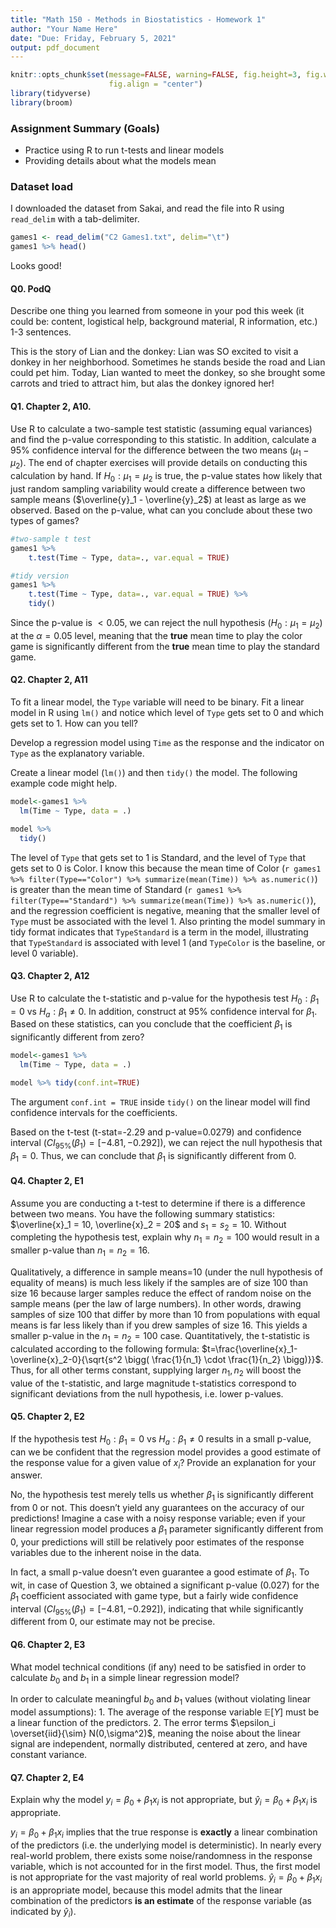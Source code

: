 ```yaml
---
title: "Math 150 - Methods in Biostatistics - Homework 1"
author: "Your Name Here"
date: "Due: Friday, February 5, 2021"
output: pdf_document
---
```


```r
knitr::opts_chunk$set(message=FALSE, warning=FALSE, fig.height=3, fig.width=5, 
                      fig.align = "center")
library(tidyverse)
library(broom)
```


### Assignment Summary (Goals)
* Practice using R to run t-tests and linear models
* Providing details about what the models mean


### Dataset load

I downloaded the dataset from Sakai, and read the file into R using `read_delim` with a tab-delimiter.

```r
games1 <- read_delim("C2 Games1.txt", delim="\t")
games1 %>% head()
```

Looks good!

#### Q0. PodQ
Describe one thing you learned from someone in your pod this week (it could be: content, logistical help, background material, R information, etc.)  1-3 sentences.

This is the story of Lian and the donkey: Lian was SO excited to visit a donkey in her neighborhood. Sometimes he stands beside the road and Lian could pet him. Today, Lian wanted to meet the donkey, so she brought some carrots and tried to attract him, but alas the donkey ignored her!

#### Q1. Chapter 2, A10.

Use R to calculate a two-sample test statistic (assuming equal variances) and find the p-value corresponding to this statistic. In addition, calculate a 95% confidence interval for the difference between the two means ($\mu_1 - \mu_2$).
The end of chapter exercises will provide details on conducting this calculation by hand.
If $H_0: \mu_1 = \mu_2$ is true, the p-value states how likely that just random sampling variability would create a difference between two sample means ($\overline{y}_1 - \overline{y}_2$) at least as large as we observed.
Based on the p-value, what can you conclude about these two types of games?

```r
#two-sample t test
games1 %>%
    t.test(Time ~ Type, data=., var.equal = TRUE)

#tidy version
games1 %>%
    t.test(Time ~ Type, data=., var.equal = TRUE) %>%
    tidy()
```
Since the p-value is $<0.05$, we can reject the null hypothesis ($H_0: \mu_1 = \mu_2$) at the $\alpha=0.05$ level, meaning that the **true** mean time to play the color game is significantly different from the **true** mean time to play the standard game.

#### Q2. Chapter 2, A11 

To fit a linear model, the `Type` variable will need to be binary.  Fit a linear model in R using `lm()` and notice which level of `Type` gets set to 0 and which gets set to 1.  How can you tell?

Develop a regression model using `Time` as the response and the indicator on `Type` as the explanatory variable.

Create a linear model (`lm()`) and then `tidy()` the model.  The following example code might help.

```r
model<-games1 %>%
  lm(Time ~ Type, data = .)

model %>%
  tidy()
```
The level of `Type` that gets set to 1 is Standard, and the level of `Type` that gets set to 0 is Color. I know this because the mean time of Color (`r games1 %>% filter(Type=="Color") %>% summarize(mean(Time)) %>% as.numeric()`) is greater than the mean time of Standard (`r games1 %>% filter(Type=="Standard") %>% summarize(mean(Time)) %>% as.numeric()`), and the regression coefficient is negative, meaning that the smaller level of `Type` must be associated with the level 1.
Also printing the model summary in tidy format indicates that `TypeStandard` is a term in the model, illustrating that `TypeStandard` is associated with level 1 (and `TypeColor` is the baseline, or level 0 variable).

#### Q3. Chapter 2, A12

Use R to calculate the t-statistic and p-value for the hypothesis test $H_0: \beta_1 = 0$ vs $H_a: \beta_1 \ne 0$.
In addition, construct at 95% confidence interval for $\beta_1$.
Based on these statistics, can you conclude that the coefficient $\beta_1$ is significantly different from zero?

```r
model<-games1 %>%
  lm(Time ~ Type, data = .)

model %>% tidy(conf.int=TRUE)
```
The argument `conf.int = TRUE` inside `tidy()` on the linear model will find confidence intervals for the coefficients.

Based on the t-test (t-stat=-2.29 and p-value=0.0279) and confidence interval ($CI_{95\%}(\beta_1)=[-4.81, -0.292]$), we can reject the null hypothesis that $\beta_1=0$. Thus, we can conclude that $\beta_1$ is significantly different from 0.

#### Q4. Chapter 2, E1

Assume you are conducting a t-test to determine if there is a difference between two means.  You have the following summary statistics: $\overline{x}_1 = 10, \overline{x}_2 = 20$ and $s_1=s_2=10$.
Without completing the hypothesis test, explain why $n_1=n_2=100$ would result in a smaller p-value than $n_1=n_2=16$.

Qualitatively, a difference in sample means=10 (under the null hypothesis of equality of means) is much less likely if the samples are of size 100 than size 16 because larger samples reduce the effect of random noise on the sample means (per the law of large numbers). In other words, drawing samples of size 100 that differ by more than 10 from populations with equal means is far less likely than if you drew samples of size 16. This yields a smaller p-value in the $n_1=n_2=100$ case.
Quantitatively, the t-statistic is calculated according to the following formula: $t=\frac{\overline{x}_1- \overline{x}_2-0}{\sqrt{s^2 \bigg( \frac{1}{n_1} \cdot \frac{1}{n_2} \bigg)}}$. Thus, for all other terms constant, supplying larger $n_1, n_2$ will boost the value of the t-statistic, and large magnitude t-statistics correspond to significant deviations from the null hypothesis, i.e. lower p-values.

#### Q5. Chapter 2, E2

If the hypothesis test $H_0: \beta_1 = 0$ vs $H_a: \beta_1 \ne 0$ results in a small p-value, can we be confident that the regression model provides a good estimate of the response value for a given value of $x_i$?
Provide an explanation for your answer.

No, the hypothesis test merely tells us whether $\beta_1$ is significantly different from 0 or not. This doesn't yield any guarantees on the accuracy of our predictions! Imagine a case with a noisy response variable; even if your linear regression model produces a $\beta_1$ parameter significantly different from 0, your predictions will still be relatively poor estimates of the response variables due to the inherent noise in the data.

In fact, a small p-value doesn't even guarantee a good estimate of $\beta_1$. To wit, in case of Question 3, we obtained a significant p-value (0.027) for the $\beta_1$ coefficient associated with game type, but a fairly wide confidence interval ($CI_{95\%}(\beta_1)=[-4.81, -0.292]$), indicating that while significantly different from 0, our estimate may not be precise.

#### Q6. Chapter 2, E3

What model technical conditions (if any) need to be satisfied in order to calculate $b_0$ and $b_1$ in a simple linear regression model?

In order to calculate meaningful $b_0$ and $b_1$ values (without violating linear model assumptions):
1. The average of the response variable $\mathbb{E}[Y]$ must be a linear function of the predictors.
2. The error terms $\epsilon_i \overset{iid}{\sim} N(0,\sigma^2)$, meaning the noise about the linear signal are independent, normally distributed, centered at zero, and have constant variance.

#### Q7. Chapter 2, E4

Explain why the model $y_i = \beta_0 + \beta_1 x_i$ is not appropriate, but $\hat{y}_i = \beta_0 + \beta_1 x_i$ is appropriate. 

$y_i = \beta_0 + \beta_1 x_i$ implies that the true response is **exactly** a linear combination of the predictors (i.e. the underlying model is deterministic). In nearly every real-world problem, there exists some noise/randomness in the response variable, which is not accounted for in the first model. Thus, the first model is not appropriate for the vast majority of real world problems.
$\hat{y}_i = \beta_0 + \beta_1 x_i$ is an appropriate model, because this model admits that the linear combination of the predictors **is an estimate** of the response variable (as indicated by $\hat{y}_i$).


